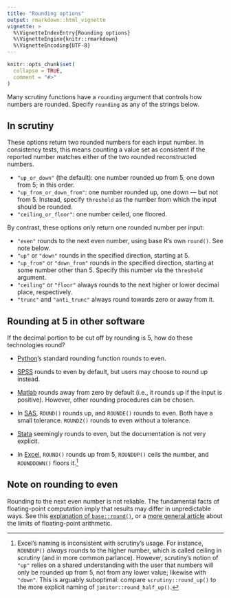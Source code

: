 ```yaml
---
title: "Rounding options"
output: rmarkdown::html_vignette
vignette: >
  %\VignetteIndexEntry{Rounding options}
  %\VignetteEngine{knitr::rmarkdown}
  %\VignetteEncoding{UTF-8}
---
```


```r
knitr::opts_chunk$set(
  collapse = TRUE,
  comment = "#>"
)
```

Many scrutiny functions have a `rounding` argument that controls how numbers are rounded. Specify `rounding` as any of the strings below.

## In scrutiny

These options return two rounded numbers for each input number. In consistency tests, this means counting a value set as consistent if the reported number matches either of the two rounded reconstructed numbers.

-   `"up_or_down"` (the default): one number rounded up from 5, one down from 5; in this order.
-   `"up_from_or_down_from"`: one number rounded up, one down --- but not from 5. Instead, specify `threshold` as the number from which the input should be rounded.
-   `"ceiling_or_floor"`: one number ceiled, one floored.

By contrast, these options only return one rounded number per input:

-   `"even"` rounds to the next even number, using base R's own `round()`. See note below.
-   `"up"` or `"down"` rounds in the specified direction, starting at 5.
-   `"up_from"` or `"down_from"` rounds in the specified direction, starting at some number other than 5. Specify this number via the `threshold` argument.
-   `"ceiling"` or `"floor"` always rounds to the next higher or lower decimal place, respectively.
-   `"trunc"` and `"anti_trunc"` always round towards zero or away from it.

## Rounding at 5 in other software

If the decimal portion to be cut off by rounding is 5, how do these technologies round?

-   [Python](https://docs.python.org/3/library/functions.html#round)'s standard rounding function rounds to even.

-   [SPSS](https://sr.ipsosinteractive.com/SPSSMR/Reporter/doc/en/help/ref_rounding.htm) rounds to even by default, but users may choose to round up instead.

-   [Matlab](https://de.mathworks.com/help/matlab/ref/round.html) rounds away from zero by default (i.e., it rounds up if the input is positive). However, other rounding procedures can be chosen.

-   In [SAS](https://documentation.sas.com/doc/en/pgmsascdc/9.4_3.5/lefunctionsref/p0tj6cmga7p8qln1ejh6ebevm0c9.htm), `ROUND()` rounds up, and `ROUNDE()` rounds to even. Both have a small tolerance. `ROUNDZ()` rounds to even without a tolerance.

-   [Stata](https://www.stata.com/manuals13/m-5trunc.pdf) seemingly rounds to even, but the documentation is not very explicit.

-   In [Excel](https://support.microsoft.com/en-us/office/round-a-number-f82b440b-689d-4221-b21e-38da99d33435), `ROUND()` rounds up from 5, `ROUNDUP()` ceils the number, and `ROUNDDOWN()` floors it.[^1]

[^1]: Excel's naming is inconsistent with scrutiny's usage. For instance, `ROUNDUP()` *always* rounds to the higher number, which is called ceiling in scrutiny (and in more common parlance). However, scrutiny's notion of `"up"` relies on a shared understanding with the user that numbers will only be rounded up from 5, not from any lower value; likewise with `"down"`. This is arguably suboptimal: compare `scrutiny::round_up()` to the more explicit naming of `janitor::round_half_up()`.

## Note on rounding to even

Rounding to the next even number is not reliable. The fundamental facts of floating-point computation imply that results may differ in unpredictable ways. See this [explanation of `base::round()`](https://lhdjung.github.io/scrutiny/articles/rounding.html#to-even-base-r), or a [more general article](https://docs.python.org/3/tutorial/floatingpoint.html#tut-fp-issues) about the limits of floating-point arithmetic.
